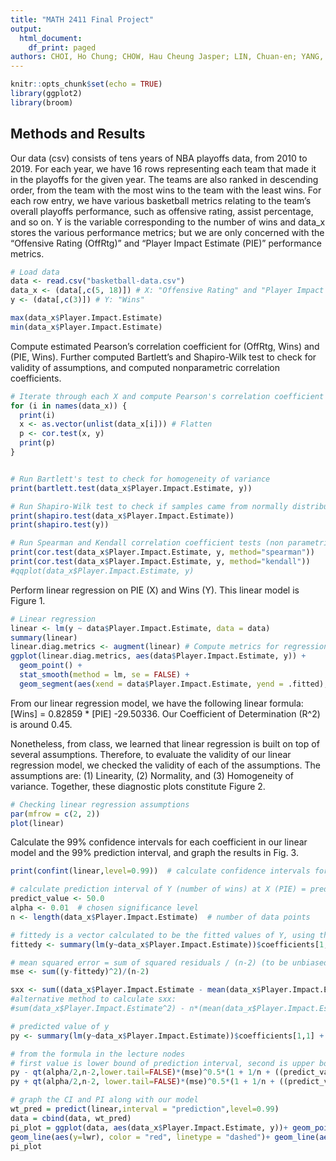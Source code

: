 ```yaml
---
title: "MATH 2411 Final Project"
output:
  html_document:
    df_print: paged
authors: CHOI, Ho Chung; CHOW, Hau Cheung Jasper; LIN, Chuan-en; YANG, Guang
---
```


```r
knitr::opts_chunk$set(echo = TRUE)
library(ggplot2)
library(broom)
```


## Methods and Results
Our data (csv) consists of tens years of NBA playoffs data, from 2010 to 2019. For each year, we have 16 rows representing each team that made it in the playoffs for the given year. The teams are also ranked in descending order, from the team with the most wins to the team with the least wins. For each row entry, we have various basketball metrics relating to the team's overall playoffs performance, such as offensive rating, assist percentage, and so on. Y is the variable corresponding to the number of wins and data_x stores the various performance metrics; but we are only concerned with the "Offensive Rating (OffRtg)" and "Player Impact Estimate (PIE)" performance metrics.

```r
# Load data
data <- read.csv("basketball-data.csv")
data_x <- (data[,c(5, 18)]) # X: "Offensive Rating" and "Player Impact Estimate"
y <- (data[,c(3)]) # Y: "Wins"

max(data_x$Player.Impact.Estimate)
min(data_x$Player.Impact.Estimate)
```

Compute estimated Pearson's correlation coefficient for (OffRtg, Wins) and (PIE, Wins).
Further computed Bartlett's and Shapiro-Wilk test to check for validity of assumptions, and computed nonparametric correlation coefficients.

```r
# Iterate through each X and compute Pearson's correlation coefficient
for (i in names(data_x)) {
  print(i)
  x <- as.vector(unlist(data_x[i])) # Flatten
  p <- cor.test(x, y)
  print(p)
}


# Run Bartlett's test to check for homogeneity of variance
print(bartlett.test(data_x$Player.Impact.Estimate, y))

# Run Shapiro-Wilk test to check if samples came from normally distributed population
print(shapiro.test(data_x$Player.Impact.Estimate))
print(shapiro.test(y))

# Run Spearman and Kendall correlation coefficient tests (non parametric) to get around violated normality assumption
print(cor.test(data_x$Player.Impact.Estimate, y, method="spearman"))
print(cor.test(data_x$Player.Impact.Estimate, y, method="kendall"))
#qqplot(data_x$Player.Impact.Estimate, y)
```

Perform linear regression on PIE (X) and Wins (Y). This linear model is Figure 1.

```r
# Linear regression
linear <- lm(y ~ data$Player.Impact.Estimate, data = data)
summary(linear)
linear.diag.metrics <- augment(linear) # Compute metrics for regression diagnostics used later on
ggplot(linear.diag.metrics, aes(data$Player.Impact.Estimate, y)) +
  geom_point() +
  stat_smooth(method = lm, se = FALSE) +
  geom_segment(aes(xend = data$Player.Impact.Estimate, yend = .fitted), color = "red", size = 0.3)
```

From our linear regression model, we have the following linear formula: [Wins] = 0.82859 * [PIE] -29.50336. Our Coefficient of Determination (R^2) is around 0.45.

Nonetheless, from class, we learned that linear regression is built on top of several assumptions. Therefore, to evaluate the validity of our linear regression model, we checked the validity of each of the assumptions. The assumptions are: (1) Linearity, (2) Normality, and (3) Homogeneity of variance. Together, these diagnostic plots constitute Figure 2.

```r
# Checking linear regression assumptions
par(mfrow = c(2, 2))
plot(linear)
```

Calculate the 99% confidence intervals for each coefficient in our linear model and the 99% prediction interval, and graph the results in Fig. 3.

```r
print(confint(linear,level=0.99))  # calculate confidence intervals for alpha, beta

# calculate prediction interval of Y (number of wins) at X (PIE) = predict_value
predict_value <- 50.0
alpha <- 0.01  # chosen significance level
n <- length(data_x$Player.Impact.Estimate)  # number of data points

# fittedy is a vector calculated to be the fitted values of Y, using the linear model Y = alpha + beta*X
fittedy <- summary(lm(y~data_x$Player.Impact.Estimate))$coefficients[1,1] + summary(lm(y~data_x$Player.Impact.Estimate))$coefficients[2,1]*data_x$Player.Impact.Estimate

# mean squared error = sum of squared residuals / (n-2) (to be unbiased)
mse <- sum((y-fittedy)^2)/(n-2)

sxx <- sum((data_x$Player.Impact.Estimate - mean(data_x$Player.Impact.Estimate))^2)
#alternative method to calculate sxx:
#sum(data_x$Player.Impact.Estimate^2) - n*(mean(data_x$Player.Impact.Estimate))^2

# predicted value of y
py <- summary(lm(y~data_x$Player.Impact.Estimate))$coefficients[1,1] + summary(lm(y~data_x$Player.Impact.Estimate))$coefficients[2,1]*predict_value

# from the formula in the lecture nodes
# first value is lower bound of prediction interval, second is upper bound
py - qt(alpha/2,n-2,lower.tail=FALSE)*(mse)^0.5*(1 + 1/n + ((predict_value - mean(data_x$Player.Impact.Estimate))^2/sxx))^0.5
py + qt(alpha/2,n-2, lower.tail=FALSE)*(mse)^0.5*(1 + 1/n + ((predict_value - mean(data_x$Player.Impact.Estimate))^2/sxx))^0.5

# graph the CI and PI along with our model
wt_pred = predict(linear,interval = "prediction",level=0.99)
data = cbind(data, wt_pred)
pi_plot = ggplot(data, aes(data_x$Player.Impact.Estimate, y))+ geom_point() +
geom_line(aes(y=lwr), color = "red", linetype = "dashed")+ geom_line(aes(y=upr), color = "red", linetype = "dashed")+ geom_smooth(method=lm, se=TRUE)
pi_plot


```


